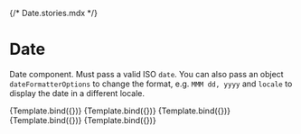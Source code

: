 {/* Date.stories.mdx */}


<Meta title="BASE COMPONENTS/Date" component={Date} />


# Date

Date component. Must pass a valid ISO `date`. You can also pass an object `dateFormatterOptions` to change the format, e.g. `MMM dd, yyyy` and `locale` to display the date in a different locale.

<Canvas>
  <Story
    name="Short"
    args={{
      date: '2021-12-31T00:01:00-0500',
      dateFormatterOptions: {
        month: 'short',
        day: 'numeric',
        year: 'numeric',
      },
      tokens: {
        variant: 'p',
      },
    }}
  >
    {Template.bind({})}
  </Story>
</Canvas>

<Canvas>
  <Story
    name="Long"
    args={{
      date: '2021-12-31T00:01:00-0500',
      dateFormatterOptions: {
        month: 'long',
        day: 'numeric',
        year: 'numeric',
      },
    }}
  >
    {Template.bind({})}
  </Story>
</Canvas>

<Canvas>
  <Story
    name="Time with h4 style"
    args={{
      date: '2021-12-31T00:01:00-0500',
      dateFormatterOptions: {
        month: 'long',
        day: 'numeric',
        year: 'numeric',
      },
      tokens: {
        size: 'h4',
      },
    }}
  >
    {Template.bind({})}
  </Story>
</Canvas>

<Canvas>
  <Story
    name="Month and Day only"
    args={{
      date: '2021-12-31T00:01:00-0500',
      dateFormatterOptions: {
        month: 'long',
        day: 'numeric',
      },
    }}
  >
    {Template.bind({})}
  </Story>
</Canvas>

<Canvas>
  <Story
    name="2 digits"
    args={{
      date: '2021-12-31T00:01:00-0500',
      dateFormatterOptions: {
        month: '2-digit',
        day: '2-digit',
        year: '2-digit',
      },
    }}
  >
    {Template.bind({})}
  </Story>
</Canvas>
